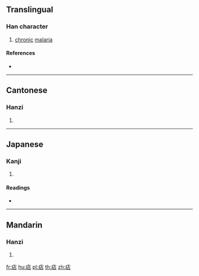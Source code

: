 {{character info/new}}
==Translingual==

===Han character===
{{Han char|rn=104|rad=疒|as=05|sn=10|four=00162|canj=KYR}}

# [[chronic]] [[malaria]]

====References====
* {{Han ref|kx=0771.360|dkj=22121|dj=1182.060|hdz=42665.050|uh=75C1|ud=30145|bh=D2C4|bd=53956}}

----

==Cantonese==

===Hanzi===
{{yue-hanzi|jyut=|y=dim3}}

# {{defn|lang=yue|sort=疒05}}

----

==Japanese==

===Kanji===
{{ja-kanji|grade=|rs=疒05}}

# {{defn|lang=ja|sort=疒05}}

====Readings====
* {{ja-readings|on=[[せん]] (sen), [[てん]] (ten)|kun=[[おこり]] (okori)}}

----

==Mandarin==

===Hanzi===
{{cmn-hanzi|pin=[[diàn]] ([[dian4]]), [[shān]] ([[shan1]])|wg=tien<sup>4</sup>, shan<sup>1</sup>}}

# {{defn|lang=cmn|sort=疒05}}

[[fr:痁]]
[[hu:痁]]
[[pl:痁]]
[[th:痁]]
[[zh:痁]]